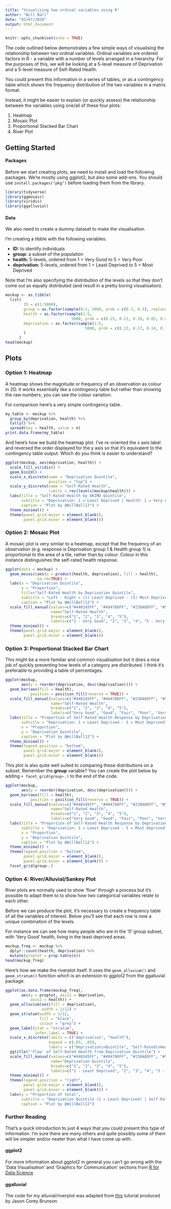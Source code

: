 ---
title: "Visualising two ordinal variables using R"
author: "Will Ball"
date: "03/07/2020"
output: html_document
---

```{r setup, include=FALSE}
knitr::opts_chunk$set(echo = TRUE)
```

The code outlined below demonstrates a few simple ways of visualising the relationship between two ordinal variables. Ordinal variables are ordered factors in R - a variable with a number of levels arranged in a hierarchy. For the purposes of this, we will be looking at a 5-level measure of Deprivation and a 5-level measure of Self-Rated Health.

You could present this information in a series of tables, or as a contingency table which shows the frequency distribution of the two variables in a matrix format.

Instead, it might be easier to explain (or quickly assess) the relationship between the variables using one/all of these four plots:

1. Heatmap
2. Mosaic Plot
3. Proportional Stacked Bar Chart
4. River Plot

## Getting Started
#### Packages

Before we start creating plots, we need to install and load the following packages. We're mostly using ggplot2, but also some add-ons. You should use `install.packages("pkg")` before loading them from the library.

```{r packages, <code>, warning = FALSE, message = FALSE}
library(tidyverse)
library(ggmosaic)
library(viridis)
library(ggalluvial)
```


#### Data

We also need to create a dummy dataset to make the visualisation.

I'm creating a tibble with the following variables:

- __ID:__ to identify individuals
- __group:__ a subset of the population
- __health:__ 5-levels, ordered from 1 = Very Good to 5 = Very Poor
- __deprivation:__ 5-levels, ordered from 1 = Least Deprived to 5 = Most Deprived

Note that I'm also specifying the distribution of the levels so that they don't come out as equally distributed (and result in a pretty boring visualisation).

```{r dummy data, <code>}
mockup <- as_tibble(
  list(
        ID = c(1:5000),
        group = as.factor(sample(0:1, 5000, prob = c(0.7, 0.3), replace = TRUE)),
        health = as.factor(sample(1:5,
                             5000, prob = c(0.25, 0.21, 0.10, 0.05, 0.03), replace = TRUE)), 
        deprivation = as.factor(sample(1:5,
                                   5000, prob = c(0.22, 0.17, 0.14, 0.14, 0.10), replace = TRUE))
        )
      )
head(mockup)
```


## Plots
### Option 1: Heatmap

A heatmap shows the magnitude or frequency of an observation as colour in 2D. It works essentially like a contingency table but rather than showing the raw numbers, you can see the colour variation.

For comparison here's a very simple contingency table.

```{r contingency, <code>}
my_table <- mockup %>% 
  group_by(deprivation, health) %>% 
  tally() %>% 
  spread(key = health, value = n)
print.data.frame(my_table)
```
And here's how we build the heatmap plot. I've re-oriented the x axis label and reversed the order displayed for the y axis so that it's equivalent to the contingency table output. Which do you think is easier to understand?

```{r heatmap, echo = TRUE}
ggplot(mockup, aes(deprivation, health)) + 
  scale_fill_viridis() +
  geom_bin2d() +
  scale_x_discrete(name = "Deprivation Quintile",
                   position = "top") +
  scale_y_discrete(name = "Self-Rated Health",
                   limits = rev(levels(mockup$health))) +
  labs(title = "Self-Rated Health by UKIMD Quintile",
       subtitle = "Deprivation: 1 = Least Deprived | Health: 1 = Very Good",
       caption = "Plot by @WillBall12") +
  theme_minimal() +
  theme(panel.grid.major = element_blank(), 
        panel.grid.minor = element_blank())
```


### Option 2: Mosaic Plot

A mosaic plot is very similar to a heatmap, except that the frequency of an observation (e.g. response is Deprivation group 1 & Health group 1) is proportional to the area of a tile, rather than by colour. Colour in this instance distinguishes the self-rated health response.

```{r mosaic, echo = TRUE}
ggplot(data = mockup) +
  geom_mosaic(aes(x = product(health, deprivation), fill = health),
              na.rm=TRUE) + 
  labs(x = "Deprivation Quintile", 
       y = "Proportion", 
       title="Self-Rated Health by Deprivation Quintile",
       subtitle = "Left - Right = (1) Least Deprived - (5) Most Deprived",
       caption = "Plot by @WillBall12") +
  scale_fill_manual(values=c("#440145FF", "#404788FF", "#238A8DFF", "#55C667FF", "#FDE725FF"), 
                    name="Self-Rated Health",
                    breaks=c("1", "2", "3", "4", "5"),
                    labels=c("1 - Very Good", "2", "3", "4", "5 - Very Poor")) +
  theme_minimal() +
  theme(panel.grid.major = element_blank(), 
        panel.grid.minor = element_blank())
```



### Option 3: Proportional Stacked Bar Chart

This might be a more familiar and common visualisation but it does a nice job of quickly presenting how levels of a category are distributed. I think it's preferable to providing a table of percentages.

```{r Proportional Stack Bar Chart}
ggplot(mockup,
       aes(y = reorder(deprivation, desc(deprivation)))) +
  geom_bar(aes(fill = health),
           position = position_fill(reverse = TRUE)) +
  scale_fill_manual(values=c("#440145FF", "#404788FF", "#238A8DFF", "#55C667FF", "#FDE725FF"), 
                    name="Self-Rated Health",
                    breaks=c("1", "2", "3", "4", "5"),
                    labels=c("Very Good", "Good", "Fair", "Poor", "Very Poor")) +
  labs(title = "Proportion of Self-Rated Health Response by Deprivation Quintile",
       subtitle = "Deprivation: 1 = Least Deprived - 5 = Most Deprived",
       x = "Proportion",
       y = "Deprivation Quintile",
       caption = "Plot by @WillBall12") +
  theme_minimal() +
  theme(legend.position = "bottom",
        panel.grid.major = element_blank(), 
        panel.grid.minor = element_blank())
```

This plot is also quite well suited to comparing these distributions on a subset. Remember the __group__ variable? You can create the plot below by adding `+ facet_grid(group~.)` to the end of the code.

```{r facet, echo = FALSE}
ggplot(mockup,
       aes(y = reorder(deprivation, desc(deprivation)))) +
  geom_bar(aes(fill = health),
           position = position_fill(reverse = TRUE)) +
  scale_fill_manual(values=c("#440145FF", "#404788FF", "#238A8DFF", "#55C667FF", "#FDE725FF"), 
                    name="Self-Rated Health",
                    breaks=c("1", "2", "3", "4", "5"),
                    labels=c("Very Good", "Good", "Fair", "Poor", "Very Poor")) +
  labs(title = "Proportion of Self-Rated Health Response by Deprivation Quintile",
       subtitle = "Deprivation: 1 = Least Deprived - 5 = Most Deprived",
       x = "Proportion",
       y = "Deprivation Quintile",
       caption = "Plot by @WillBall12") +
  theme_minimal() +
  theme(legend.position = "bottom",
        panel.grid.major = element_blank(), 
        panel.grid.minor = element_blank()) +
  facet_grid(group~.)
```


### Option 4: River/Alluvial/Sankey Plot

River plots are normally used to show 'flow' through a process but it's possible to adapt them to to show how two categorical variables relate to each other.

Before we can produce the plot, it's necessary to create a frequency table of all the variables of interest. Below you'll see that each row is now a unique combination of the levels.

For instance we can see how many people who are in the '0' group subset, with 'Very Good' health, living in the least deprived areas.

```{r frequency table, <code>, echo = TRUE}
mockup_freq <- mockup %>%
  dplyr::count(health, deprivation) %>%
  mutate(proptot = prop.table(n))
head(mockup_freq)
```


Here's how we make the riverplot itself. It uses the `geom_alluvium()` and `geom_stratum()` function which is an extension to ggplot2 from the ggalluvial package.

```{r riverplot, echo = TRUE, warning = FALSE}
ggplot(as.data.frame(mockup_freq),
       aes(y = proptot, axis1 = deprivation, 
           axis2 = health)) +
  geom_alluvium(aes(fill = deprivation), 
                width = 1/12) +
  geom_stratum(width = 1/12, 
               fill = "black", 
               colour = "grey") +
  geom_label(stat = "stratum",
             infer.label = TRUE) +
  scale_x_discrete(limits = c("deprivation", "health"),
                   expand = c(.05, .05),
                   labels = c("Deprivation\nQuintile", "Self-Rated\nHealth")) +
  ggtitle("'Flow' of Self-Rated Health from Deprivation Quintile") +
  scale_fill_manual(values=c("#440145FF", "#404788FF", "#238A8DFF", "#55C667FF", "#FDE725FF"), 
                    name="Deprivation Quintile",
                    breaks=c("1", "2", "3", "4", "5"),
                    labels=c("1 - Least Deprived", "2", "3", "4", "5 - Most Deprived")) +
  theme_minimal() +
  theme(legend.position = "right",
        panel.grid.major = element_blank(), 
        panel.grid.minor = element_blank()) +
  labs(y = "Proportion of total",
       subtitle = "Deprivation Quintile (1 = Least Deprived) | Self-Rated Health (1 = Very Good)",
       caption = "Plot by @WillBall12")
```

### Further Reading

That's a quick introduction to just 4 ways that you could present this type of information. I'm sure there are many others and quite possibly some of them will be simpler and/or neater than what I have come up with.

#### ggplot2
For more information about ggplot2 in general you can't go wrong with the 'Data Visualisation' and 'Graphics for Communication' sections from [R for Data Science](https://r4ds.had.co.nz/)

#### ggalluvial
The code for my alluvial/riverplot was adapted from [this](https://cran.r-project.org/web/packages/ggalluvial/vignettes/ggalluvial.html) tutorial produced by Jason Corey Brunson

